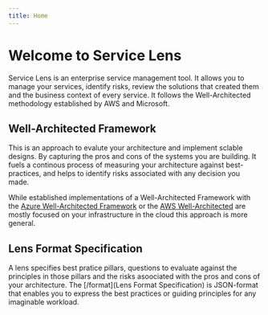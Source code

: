 ```yaml
---
title: Home
---
```


# Welcome to Service Lens

Service Lens is an enterprise service management tool. It allows you to manage your services, identify risks, review the solutions that created them and the business context of every service. It follows the Well-Architected methodology established by AWS and Microsoft.

## Well-Architected Framework

This is an approach to evalute your architecture and implement sclable designs.
By capturing the pros and cons of the systems you are building.
It fuels a continous process of measuring your architecture against best-practices, and helps to identify risks associated with any decision you made.

While established implementations of a Well-Architected Framework with the [Azure Well-Architected Framework](https://learn.microsoft.com/de-de/azure/well-architected/) or the [AWS Well-Architected](https://aws.amazon.com/architecture/well-architected) are mostly focused on your infrastructure in the cloud this approach is more general.

## Lens Format Specification

A lens specifies best pratice pillars, questions to evaluate against the principles in those pillars and the risks asoociated with the pros and cons of your architecture.
The [/format](Lens Format Specification) is JSON-format that enables you to express the best practices or guiding principles for any imaginable workload.
